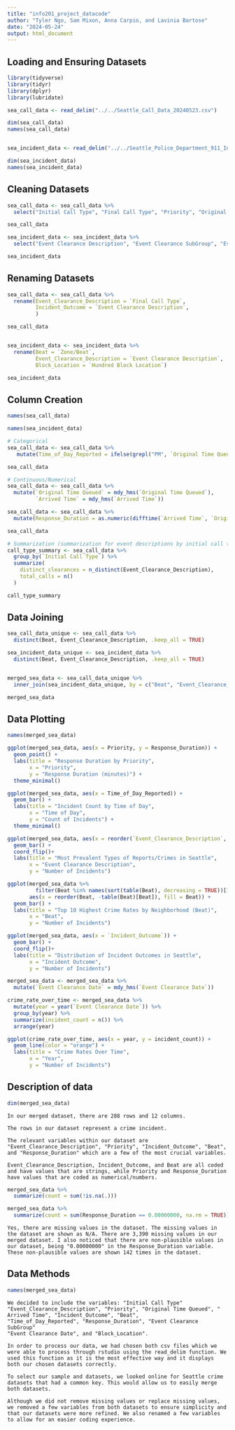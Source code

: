 ```yaml
---
title: "info201_project_datacode"
author: "Tyler Ngo, Sam Mixon, Anna Carpio, and Lavinia Bartose"
date: "2024-05-24"
output: html_document
---
```


## Loading and Ensuring Datasets
```r
library(tidyverse)
library(tidyr)
library(dplyr)
library(lubridate)

sea_call_data <- read_delim("../../Seattle_Call_Data_20240523.csv")

dim(sea_call_data)
names(sea_call_data)


sea_incident_data <- read_delim("../../Seattle_Police_Department_911_Incident_Response.csv.zip")

dim(sea_incident_data)
names(sea_incident_data)
```


## Cleaning Datasets
```r
sea_call_data <- sea_call_data %>% 
  select("Initial Call Type", "Final Call Type", "Priority", "Original Time Queued", "Arrived Time", "Event Clearance Description", "Beat")

sea_call_data

sea_incident_data <- sea_incident_data %>% 
  select("Event Clearance Description", "Event Clearance SubGroup", "Event Clearance Date", "Hundred Block Location", "Zone/Beat", "District/Sector")

sea_incident_data
```


## Renaming Datasets
```r
sea_call_data <- sea_call_data %>%
  rename(Event_Clearance_Description = `Final Call Type`,
         Incident_Outcome = `Event Clearance Description`,
         )

sea_call_data


sea_incident_data <- sea_incident_data %>% 
  rename(Beat = `Zone/Beat`,
         Event_Clearance_Description = `Event Clearance Description`,
         Block_Location = `Hundred Block Location`)

sea_incident_data
```


## Column Creation
```r
names(sea_call_data)

names(sea_incident_data)

# Categorical
sea_call_data <- sea_call_data %>% 
   mutate(Time_of_Day_Reported = ifelse(grepl("PM", `Original Time Queued`), "Afternoon/Evening", "Morning/Daytime"))

sea_call_data

# Continuous/Numerical
sea_call_data <- sea_call_data %>% 
  mutate(`Original Time Queued` = mdy_hms(`Original Time Queued`),
         `Arrived Time` = mdy_hms(`Arrived Time`))

sea_call_data <- sea_call_data %>% 
  mutate(Response_Duration = as.numeric(difftime(`Arrived Time`, `Original Time Queued`, units = "mins")))

sea_call_data

# Summarization (summarization for event descriptions by initial call type)
call_type_summary <- sea_call_data %>% 
  group_by(`Initial Call Type`) %>% 
  summarize(
    distinct_clearances = n_distinct(Event_Clearance_Description),
    total_calls = n()
  )

call_type_summary
```


## Data Joining
```r
sea_call_data_unique <- sea_call_data %>%
  distinct(Beat, Event_Clearance_Description, .keep_all = TRUE)

sea_incident_data_unique <- sea_incident_data %>%
  distinct(Beat, Event_Clearance_Description, .keep_all = TRUE)


merged_sea_data <- sea_call_data_unique %>%
  inner_join(sea_incident_data_unique, by = c("Beat", "Event_Clearance_Description"))

merged_sea_data
```


## Data Plotting
```r
names(merged_sea_data)
```

```r
ggplot(merged_sea_data, aes(x = Priority, y = Response_Duration)) +
  geom_point() +
  labs(title = "Response Duration by Priority",
       x = "Priority",
       y = "Response Duration (minutes)") +
  theme_minimal()
```

```r
ggplot(merged_sea_data, aes(x = Time_of_Day_Reported)) +
  geom_bar() +
  labs(title = "Incident Count by Time of Day",
       x = "Time of Day",
       y = "Count of Incidents") +
  theme_minimal()
```

```r
ggplot(merged_sea_data, aes(x = reorder(`Event_Clearance_Description`, -table(`Event_Clearance_Description`)[`Event_Clearance_Description`]), fill = Event_Clearance_Description)) +
  geom_bar() +
  coord_flip()+
  labs(title = "Most Prevalent Types of Reports/Crimes in Seattle",
       x = "Event Clearance Description",
       y = "Number of Incidents")
```

```r
ggplot(merged_sea_data %>% 
         filter(Beat %in% names(sort(table(Beat), decreasing = TRUE))[1:10]), 
       aes(x = reorder(Beat, -table(Beat)[Beat]), fill = Beat)) +
  geom_bar() +
  labs(title = "Top 10 Highest Crime Rates by Neighborhood (Beat)",
       x = "Beat",
       y = "Number of Incidents")
```

```r
ggplot(merged_sea_data, aes(x = `Incident_Outcome`)) +
  geom_bar() +
  coord_flip()+
  labs(title = "Distribution of Incident Outcomes in Seattle",
       x = "Incident Outcome",
       y = "Number of Incidents")
```

```r
merged_sea_data <- merged_sea_data %>%
  mutate(`Event Clearance Date` = mdy_hms(`Event Clearance Date`))

crime_rate_over_time <- merged_sea_data %>%
  mutate(year = year(`Event Clearance Date`)) %>%
  group_by(year) %>%
  summarize(incident_count = n()) %>%
  arrange(year)  

ggplot(crime_rate_over_time, aes(x = year, y = incident_count)) +
  geom_line(color = "orange") +
  labs(title = "Crime Rates Over Time",
       x = "Year",
       y = "Number of Incidents")
```

## Description of data
```r
dim(merged_sea_data)
```
```
In our merged dataset, there are 288 rows and 12 columns.

The rows in our dataset represent a crime incident.

The relevant variables within our dataset are "Event_Clearance_Description", "Priority", "Incident_Outcome", "Beat", and "Response_Duration" which are a few of the most crucial variables. 

Event_Clearance_Description, Incident_Outcome, and Beat are all coded and have values that are strings, while Priority and Response_Duration have values that are coded as numerical/numbers.
```
```r
merged_sea_data %>%
  summarize(count = sum(!is.na(.)))

merged_sea_data %>%
  summarize(count = sum(Response_Duration == 0.00000000, na.rm = TRUE))
```
```
Yes, there are missing values in the dataset. The missing values in the dataset are shown as N/A. There are 3,390 missing values in our merged dataset. I also noticed that there are non-plausible values in our dataset, being "0.00000000" in the Response_Duration variable. These non-plausible values are shown 142 times in the dataset.
```


## Data Methods
```r
names(merged_sea_data)
```
```
We decided to include the variables: "Initial Call Type"           "Event_Clearance_Description", "Priority", "Original Time Queued", " Arrived Time", "Incident_Outcome", "Beat",                   "Time_of_Day_Reported", "Response_Duration", "Event Clearance SubGroup"   
"Event Clearance Date", and "Block_Location".

In order to process our data, we had chosen both csv files which we were able to process through rstudio using the read_delim function. We used this function as it is the most effective way and it displays both our chosen datasets correctly.

To select our sample and datasets, we looked online for Seattle crime datasets that had a common key. This would allow us to easily merge both datasets.

Although we did not remove missing values or replace missing values, we removed a few variables from both datasets to ensure simplicity and that our datasets were more refined. We also renamed a few variables to allow for an easier coding experience. 
```

